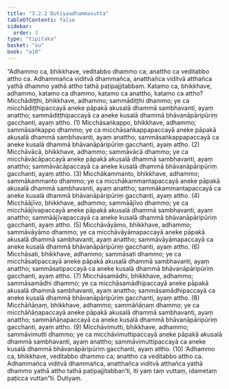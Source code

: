 ```yaml
---
title: "3.2.2 Dutiyaadhammasutta"
tableOfContents: false
sidebar:
  order: 3
type: "tipitaka"
basket: "su"
book: "a10"
---
```



<DynamicBreadcrumb />

<Division number="114" book="a10">

<Paragraph number="991" book="a10">
“Adhammo ca, bhikkhave, veditabbo dhammo ca; anattho ca veditabbo attho ca. Adhammañca viditvā dhammañca, anatthañca viditvā atthañca yathā dhammo yathā attho tathā paṭipajjitabbaṃ.
</Paragraph>

<Paragraph number="992" book="a10">
Katamo ca, bhikkhave, adhammo, katamo ca dhammo, katamo ca anattho, katamo ca attho?
</Paragraph>

<Paragraph number="993" book="a10">
Micchādiṭṭhi, bhikkhave, adhammo; sammādiṭṭhi dhammo; ye ca micchādiṭṭhipaccayā aneke pāpakā akusalā dhammā sambhavanti, ayaṃ anattho; sammādiṭṭhipaccayā ca aneke kusalā dhammā bhāvanāpāripūriṃ gacchanti, ayaṃ attho. (1)
</Paragraph>

<Paragraph number="994" book="a10">
Micchāsaṅkappo, bhikkhave, adhammo; sammāsaṅkappo dhammo; ye ca micchāsaṅkappapaccayā aneke pāpakā akusalā dhammā sambhavanti, ayaṃ anattho; sammāsaṅkappapaccayā ca aneke kusalā dhammā bhāvanāpāripūriṃ gacchanti, ayaṃ attho. (2)
</Paragraph>

<Paragraph number="995" book="a10">
Micchāvācā, bhikkhave, adhammo; sammāvācā dhammo; ye ca micchāvācāpaccayā aneke pāpakā akusalā dhammā sambhavanti, ayaṃ anattho; sammāvācāpaccayā ca aneke kusalā dhammā bhāvanāpāripūriṃ gacchanti, ayaṃ attho. (3)
</Paragraph>

<Paragraph number="996" book="a10">
Micchākammanto, bhikkhave, adhammo; sammākammanto dhammo; ye ca micchākammantapaccayā aneke pāpakā akusalā dhammā sambhavanti, ayaṃ anattho; sammākammantapaccayā ca aneke kusalā dhammā bhāvanāpāripūriṃ gacchanti, ayaṃ attho. (4)
</Paragraph>

<Paragraph number="997" book="a10">
Micchāājīvo, bhikkhave, adhammo; sammāājīvo dhammo; ye ca micchāājīvapaccayā aneke pāpakā akusalā dhammā sambhavanti, ayaṃ anattho; sammāājīvapaccayā ca aneke kusalā dhammā bhāvanāpāripūriṃ gacchanti, ayaṃ attho. (5)
</Paragraph>

<Paragraph number="998" book="a10">
Micchāvāyāmo, bhikkhave, adhammo; sammāvāyāmo dhammo; ye ca micchāvāyāmapaccayā aneke pāpakā akusalā dhammā sambhavanti, ayaṃ anattho; sammāvāyāmapaccayā ca aneke kusalā dhammā bhāvanāpāripūriṃ gacchanti, ayaṃ attho. (6)
</Paragraph>

<Paragraph number="999" book="a10">
Micchāsati, bhikkhave, adhammo; sammāsati dhammo; ye ca micchāsatipaccayā aneke pāpakā akusalā dhammā sambhavanti, ayaṃ anattho; sammāsatipaccayā ca aneke kusalā dhammā bhāvanāpāripūriṃ gacchanti, ayaṃ attho. (7)
</Paragraph>

<Paragraph number="1000" book="a10">
Micchāsamādhi, bhikkhave, adhammo; sammāsamādhi dhammo; ye ca micchāsamādhipaccayā aneke pāpakā akusalā dhammā sambhavanti, ayaṃ anattho; sammāsamādhipaccayā ca aneke kusalā dhammā bhāvanāpāripūriṃ gacchanti, ayaṃ attho. (8)
</Paragraph>

<Paragraph number="1001" book="a10">
Micchāñāṇaṃ, bhikkhave, adhammo; sammāñāṇaṃ dhammo; ye ca micchāñāṇapaccayā aneke pāpakā akusalā dhammā sambhavanti, ayaṃ anattho; sammāñāṇapaccayā ca aneke kusalā dhammā bhāvanāpāripūriṃ gacchanti, ayaṃ attho. (9)
</Paragraph>

<Paragraph number="1002" book="a10">
Micchāvimutti, bhikkhave, adhammo; sammāvimutti dhammo; ye ca micchāvimuttipaccayā aneke pāpakā akusalā dhammā sambhavanti, ayaṃ anattho; sammāvimuttipaccayā ca aneke kusalā dhammā bhāvanāpāripūriṃ gacchanti, ayaṃ attho. (10)
</Paragraph>

<Paragraph number="1003" book="a10">
‘Adhammo ca, bhikkhave, veditabbo dhammo ca; anattho ca veditabbo attho ca. Adhammañca viditvā dhammañca, anatthañca viditvā atthañca yathā dhammo yathā attho tathā paṭipajjitabban’ti, iti yaṃ taṃ vuttaṃ, idametaṃ paṭicca vuttan”ti.

</Paragraph>
</Division>

<Paragraph number="1004" type="center" book="a10">
Dutiyaṃ.
</Paragraph>